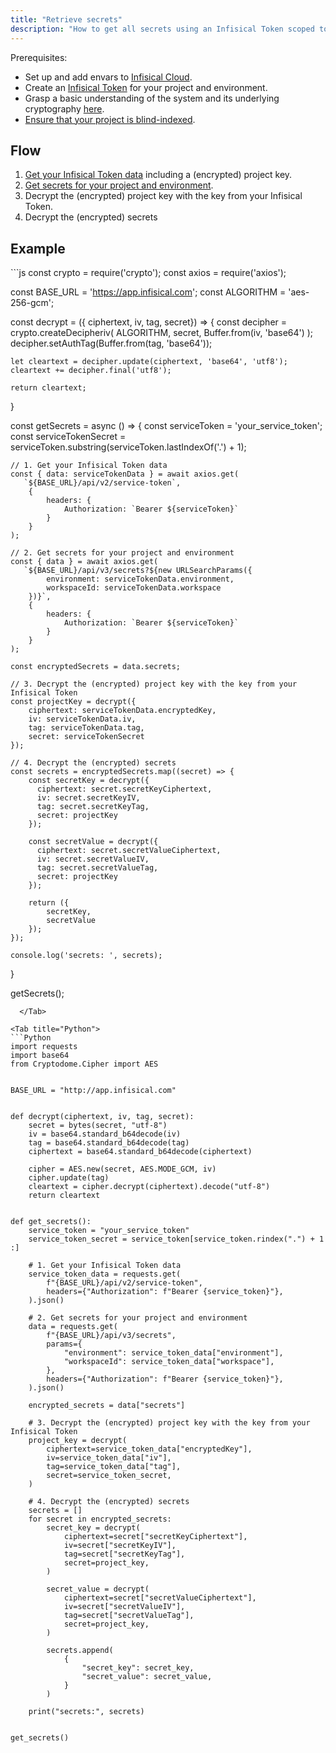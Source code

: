 ```yaml
---
title: "Retrieve secrets"
description: "How to get all secrets using an Infisical Token scoped to a project and environment"
---
```


Prerequisites:

- Set up and add envars to [Infisical Cloud](https://app.infisical.com).
- Create an [Infisical Token](/documentation/platform/token) for your project and environment.
- Grasp a basic understanding of the system and its underlying cryptography [here](/api-reference/overview/introduction).
- [Ensure that your project is blind-indexed](../blind-indices).

## Flow

1. [Get your Infisical Token data](/api-reference/endpoints/service-tokens/get) including a (encrypted) project key.
2. [Get secrets for your project and environment](/api-reference/endpoints/secrets/read).
3. Decrypt the (encrypted) project key with the key from your Infisical Token.
4. Decrypt the (encrypted) secrets

## Example

<Tabs>
  <Tab title="Javascript">
```js
const crypto = require('crypto');
const axios = require('axios');

const BASE_URL = 'https://app.infisical.com';
const ALGORITHM = 'aes-256-gcm';

const decrypt = ({ ciphertext, iv, tag, secret}) => {
	const decipher = crypto.createDecipheriv(
		ALGORITHM,
		secret,
		Buffer.from(iv, 'base64')
	);
	decipher.setAuthTag(Buffer.from(tag, 'base64'));

    let cleartext = decipher.update(ciphertext, 'base64', 'utf8');
    cleartext += decipher.final('utf8');

    return cleartext;
}

const getSecrets = async () => {
	const serviceToken = 'your_service_token';
	const serviceTokenSecret = serviceToken.substring(serviceToken.lastIndexOf('.') + 1);

    // 1. Get your Infisical Token data
    const { data: serviceTokenData } = await axios.get(
       `${BASE_URL}/api/v2/service-token`,
        {
            headers: {
                Authorization: `Bearer ${serviceToken}`
            }
        }
    );

    // 2. Get secrets for your project and environment
    const { data } = await axios.get(
       `${BASE_URL}/api/v3/secrets?${new URLSearchParams({
            environment: serviceTokenData.environment,
            workspaceId: serviceTokenData.workspace
        })}`,
        {
            headers: {
                Authorization: `Bearer ${serviceToken}`
            }
        }
    );

    const encryptedSecrets = data.secrets;

    // 3. Decrypt the (encrypted) project key with the key from your Infisical Token
    const projectKey = decrypt({
        ciphertext: serviceTokenData.encryptedKey,
        iv: serviceTokenData.iv,
        tag: serviceTokenData.tag,
        secret: serviceTokenSecret
    });

	// 4. Decrypt the (encrypted) secrets
    const secrets = encryptedSecrets.map((secret) => {
        const secretKey = decrypt({
          ciphertext: secret.secretKeyCiphertext,
          iv: secret.secretKeyIV,
          tag: secret.secretKeyTag,
          secret: projectKey
        });

        const secretValue = decrypt({
          ciphertext: secret.secretValueCiphertext,
          iv: secret.secretValueIV,
          tag: secret.secretValueTag,
          secret: projectKey
        });

        return ({
            secretKey,
            secretValue
        });
    });

    console.log('secrets: ', secrets);
}

getSecrets();

```
  </Tab>

<Tab title="Python">
```Python
import requests
import base64
from Cryptodome.Cipher import AES


BASE_URL = "http://app.infisical.com"


def decrypt(ciphertext, iv, tag, secret):
    secret = bytes(secret, "utf-8")
    iv = base64.standard_b64decode(iv)
    tag = base64.standard_b64decode(tag)
    ciphertext = base64.standard_b64decode(ciphertext)

    cipher = AES.new(secret, AES.MODE_GCM, iv)
    cipher.update(tag)
    cleartext = cipher.decrypt(ciphertext).decode("utf-8")
    return cleartext


def get_secrets():
    service_token = "your_service_token"
    service_token_secret = service_token[service_token.rindex(".") + 1 :]

    # 1. Get your Infisical Token data
    service_token_data = requests.get(
        f"{BASE_URL}/api/v2/service-token",
        headers={"Authorization": f"Bearer {service_token}"},
    ).json()

    # 2. Get secrets for your project and environment
    data = requests.get(
        f"{BASE_URL}/api/v3/secrets",
        params={
            "environment": service_token_data["environment"],
            "workspaceId": service_token_data["workspace"],
        },
        headers={"Authorization": f"Bearer {service_token}"},
    ).json()

    encrypted_secrets = data["secrets"]

    # 3. Decrypt the (encrypted) project key with the key from your Infisical Token
    project_key = decrypt(
        ciphertext=service_token_data["encryptedKey"],
        iv=service_token_data["iv"],
        tag=service_token_data["tag"],
        secret=service_token_secret,
    )

    # 4. Decrypt the (encrypted) secrets
    secrets = []
    for secret in encrypted_secrets:
        secret_key = decrypt(
            ciphertext=secret["secretKeyCiphertext"],
            iv=secret["secretKeyIV"],
            tag=secret["secretKeyTag"],
            secret=project_key,
        )

        secret_value = decrypt(
            ciphertext=secret["secretValueCiphertext"],
            iv=secret["secretValueIV"],
            tag=secret["secretValueTag"],
            secret=project_key,
        )

        secrets.append(
            {
                "secret_key": secret_key,
                "secret_value": secret_value,
            }
        )

    print("secrets:", secrets)


get_secrets()

```
</Tab>
</Tabs>